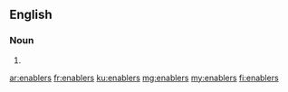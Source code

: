 ==English==

===Noun===
{{head|en|plural}}

# {{plural of|enabler|lang=en}}

[[ar:enablers]]
[[fr:enablers]]
[[ku:enablers]]
[[mg:enablers]]
[[my:enablers]]
[[fi:enablers]]